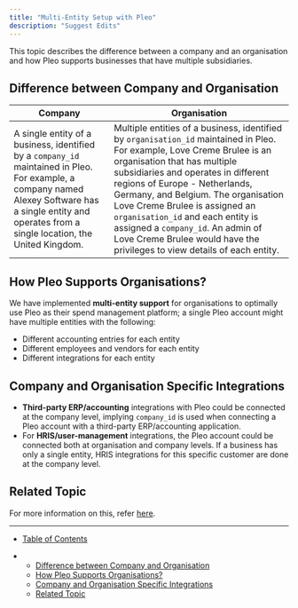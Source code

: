 ```yaml
---
title: "Multi-Entity Setup with Pleo"
description: "Suggest Edits"
---
```


This topic describes the difference between a company and an organisation and how Pleo supports businesses that have multiple subsidiaries.

## Difference between Company and Organisation

| Company                                                                                                                                                                                                   | Organisation                                                                                                                                                                                                                                                                                                                                                                                                                                                   |
| --------------------------------------------------------------------------------------------------------------------------------------------------------------------------------------------------------- | -------------------------------------------------------------------------------------------------------------------------------------------------------------------------------------------------------------------------------------------------------------------------------------------------------------------------------------------------------------------------------------------------------------------------------------------------------------- |
| A single entity of a business, identified by a `company_id` maintained in Pleo. For example, a company named Alexey Software has a single entity and operates from a single location, the United Kingdom. | Multiple entities of a business, identified by `organisation_id` maintained in Pleo. For example, Love Creme Brulee is an organisation that has multiple subsidiaries and operates in different regions of Europe - Netherlands, Germany, and Belgium. The organisation Love Creme Brulee is assigned an `organisation_id` and each entity is assigned a `company_id`. An admin of Love Creme Brulee would have the privileges to view details of each entity. |

## How Pleo Supports Organisations?

We have implemented **multi-entity support** for organisations to optimally use Pleo as their spend management platform; a single Pleo account might have multiple entities with the following:

* Different accounting entries for each entity
* Different employees and vendors for each entity
* Different integrations for each entity

## Company and Organisation Specific Integrations

* **Third-party ERP/accounting** integrations with Pleo could be connected at the company level, implying `company_id` is used when connecting a Pleo account with a third-party ERP/accounting application.
* For **HRIS/user-management** integrations, the Pleo account could be connected both at organisation and company levels. If a business has only a single entity, HRIS integrations for this specific customer are done at the company level.

<Info />

## Related Topic

For more information on this, refer [here](https://help.pleo.io/en/support/solutions/articles/103000254598-what-is-multi-entity-management-).

***

* [Table of Contents](#)

* * [Difference between Company and Organisation](#difference-between-company-and-organisation)
  * [How Pleo Supports Organisations?](#how-pleo-supports-organisations)
  * [Company and Organisation Specific Integrations](#company-and-organisation-specific-integrations)
  * [Related Topic](#related-topic)
